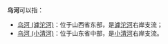 '''乌河'''可以指：
*[[乌河_(滹沱河)|乌河 (滹沱河)]]：位于山西省东部，是[[滹沱河|滹沱河]]右岸支流；
*[[乌河_(小清河)|乌河 (小清河)]]：位于山东省中部，是[[小清河|小清河]]右岸支流。
{{disambig|cat=二字河名消歧义|W}}